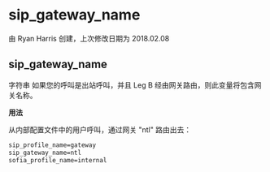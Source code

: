 # sip_gateway_name

由 Ryan Harris 创建，上次修改日期为 2018.02.08

## sip_gateway_name

字符串 如果您的呼叫是出站呼叫，并且 Leg B 经由网关路由，则此变量将包含网关名称。

**用法**

从内部配置文件中的用户呼叫，通过网关 "ntl" 路由出去：

```xml
sip_profile_name=gateway
sip_gateway_name=ntl
sofia_profile_name=internal
```